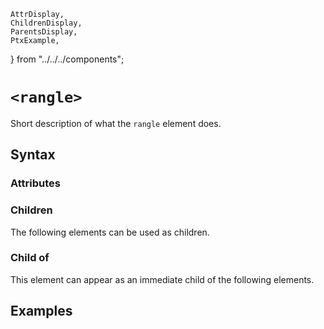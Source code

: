     AttrDisplay,
    ChildrenDisplay,
    ParentsDisplay,
    PtxExample,
} from "../../../components";

# `<rangle>`

Short description of what the `rangle` element does.

## Syntax

### Attributes

<AttrDisplay name="rangle" />

### Children

The following elements can be used as children.

<ChildrenDisplay name="rangle" />

### Child of

This element can appear as an immediate child of the following elements.

<ParentsDisplay name="rangle" />

## Examples

    